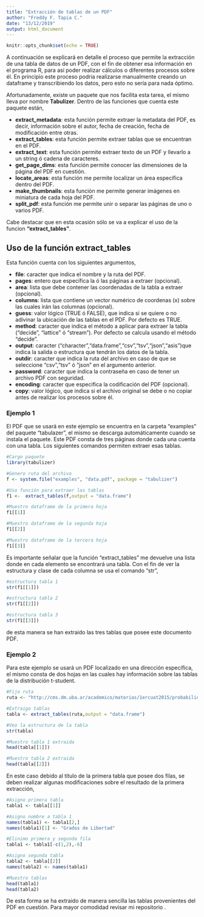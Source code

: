 ---
title: "Extracción de tablas de un PDF"
author: "Freddy F. Tapia C."
date: "13/12/2019"
output: html_document
---

```{r setup, include=FALSE}
knitr::opts_chunk$set(echo = TRUE)
```

A continuación se explicará en detalle el proceso que permite la extracción de una tabla de datos de un PDF, con el fin de obtener esa información en el programa R, para así poder realizar cálculos o diferentes procesos sobre él. En principio este proceso podria realizarse manualmente creando un dataframe y transcribiendo los datos, pero esto no sería para nada óptimo.

Afortunadamente, existe un paquete que nos facilita esta tarea, el mismo lleva por nombre **Tabulizer**. Dentro de las funciones que cuenta este paquete están,

* **extract_metadata**: esta función permite extraer la metadata del PDF, es decir, información sobre el autor, fecha de creación, fecha de modificación entre otras. 
* **extract_tables**: esta función permite extraer tablas que se encuentran en el PDF.
* **extract_text**: esta función permite extraer texto de un PDF y llevarlo a un string ó cadena de caracteres.
* **get_page_dims**: esta función permite conocer las dimensiones de la página del PDF en cuestión.
* **locate_areas**: esta función me permite localizar un área específica dentro del PDF.
* **make_thumbnails**: esta función me permite generar imágenes en miniatura de cada hoja del PDF.
* **split_pdf**: esta función me permite unir o separar las páginas de uno o varios PDF.

Cabe destacar que en esta ocasión sólo se va a explicar el uso de la funcion **"extract_tables"**.



## Uso de la función extract_tables

Esta función cuenta con los siguientes argumentos,

* **file**: caracter que indica el nombre y la ruta del PDF.
* **pages**: entero que especifica la ó las páginas a extraer (opcional).
* **area**: lista que debe contener las coordenadas de la tabla a extraer (opcional).
* **columns**: lista que contiene un vector numérico de coordenas (x) sobre las cuales irán las columnas (opcional).
* **guess**: valor lógico (TRUE ó FALSE), que indica si se quiere o no adivinar la ubicación de las tablas en el PDF. Por defecto es TRUE.
* **method**: caracter que indica el método a aplicar para extraer la tabla ("decide", "lattice" ó "stream"). Por defecto se calcula usando el método "decide".
* **output**: caracter ("character","data.frame","csv","tsv","json","asis")que indica la salida o estructura que tendrán los datos de la tabla.
* **outdir**: caracter que indica la ruta del archivo en caso de que se seleccione "csv","tsv" ó "json" en el argumento anterior.
* **password**: caracter que indica la contraseña en caso de tener un archivo PDF con seguridad.
* **encoding**: caracter que especifica la codificación del PDF (opcional).
* **copy**: valor lógico, que indica si el archivo original se debe o no copiar antes de realizar los procesos sobre él.


### Ejemplo 1

El PDF que se usará en este ejemplo se encuentra en la carpeta "examples" del paquete "tabulazer", el mismo se descarga automáticamente cuando se instala el paquete. Este PDF consta de tres páginas donde cada una cuenta con una tabla. Los siguientes comandos permiten extraer esas tablas.


```{r}
#Cargo paquete
library(tabulizer)

#Genero ruta del archivo
f <- system.file("examples", "data.pdf", package = "tabulizer")

#Uso función para extraer las tablas
f1 <-  extract_tables(f,output = "data.frame")

#Muestro dataframe de la primera hoja
f1[[1]]

#Muestro dataframe de la segunda hoja
f1[[2]]

#Muestro dataframe de la tercera hoja
f1[[3]]

```

Es importante señalar que la función "extract_tables" me devuelve una lista donde en cada elemento se encontrará una tabla. Con el fin de ver la estructura y clase de cada columna se usa el comando "str",

```{r}
#estructura tabla 1
str(f1[[1]])

#estructura tabla 2
str(f1[[2]])

#estructura tabla 3
str(f1[[3]])

```

de esta manera se han extraido las tres tablas que posee este documento PDF.


### Ejemplo 2

Para este ejemplo se usará un PDF localizado en una dirección específica, el mismo consta de dos hojas en las cuales hay información sobre las tablas de la distribución t-student.

```{r}
#Fijo ruta
ruta <- "http://cms.dm.uba.ar/academico/materias/1ercuat2015/probabilidades_y_estadistica_C/tabla_tstudent.pdf"

#Extraigo tablas
tabla <- extract_tables(ruta,output = "data.frame")

#Veo la estructura de la tabla
str(tabla)

#Muestro tabla 1 extraida
head(tabla[[1]])

#Muestro tabla 2 extraida
head(tabla[[2]])
```

En este caso debido al título de la primera tabla que posee dos filas, se deben realizar algunas modificaciones sobre el resultado de la primera extracción,

```{r}
#Asigno primera tabla
tabla1 <- tabla[[1]]

#Asigno nombre a tabla 1
names(tabla1) <- tabla1[2,]
names(tabla1)[1] <- "Grados de Libertad"

#Elinimo primera y segunda fila
tabla1 <- tabla1[-c(1,2),-6]

#Asigno segunda tabla
tabla2 <- tabla[[2]]
names(tabla2) <- names(tabla1)

#Muestro tablas
head(tabla1)
head(tabla2)

```


De esta forma se ha extraido de manera sencilla las tablas provenientes del PDF en cuestión. Para mayor comodidad revisar mi repositorio .
